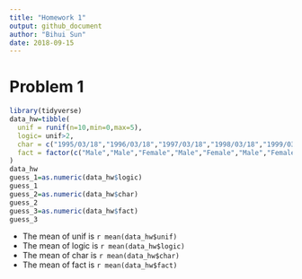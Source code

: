 ```yaml
---
title: "Homework 1"
output: github_document
author: "Bihui Sun"
date: 2018-09-15
---
```


# Problem 1
```r
library(tidyverse)
data_hw=tibble(
  unif = runif(n=10,min=0,max=5),
  logic= unif>2,
  char = c("1995/03/18","1996/03/18","1997/03/18","1998/03/18","1999/03/18","2000/03/18","2001/03/18","2002/03/18","2003/03/18","2004/03/18"),
  fact = factor(c("Male","Male","Female","Male","Female","Male","Female","Female","Female","Male"))
)
data_hw
guess_1=as.numeric(data_hw$logic)
guess_1
guess_2=as.numeric(data_hw$char)
guess_2
guess_3=as.numeric(data_hw$fact)
guess_3

```



* The mean of unif is `r mean(data_hw$unif)`
* The mean of logic is `r mean(data_hw$logic)`
* The mean of char is `r mean(data_hw$char)`
* The mean of fact is `r mean(data_hw$fact)`

